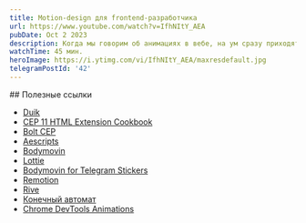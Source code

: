 ```yaml
---
title: Motion-design для frontend-разработчика
url: https://www.youtube.com/watch?v=IfhNItY_AEA
pubDate: Oct 2 2023
description: Когда мы говорим об анимациях в вебе, на ум сразу приходят CSS-анимации — это достаточно простой и эффективный инструмент. Но если мы хотим сделать действительно сложную и красивую анимацию, нам могут понадобиться более мощные инструменты для motion-дизайна вроде After Effects. В докладе рассмотрим, как фронтенд-разработчику разобраться в этих инструментах и как подружить их с веб-технологиями.
watchTime: 45 мин.
heroImage: https://i.ytimg.com/vi/IfhNItY_AEA/maxresdefault.jpg
telegramPostId: '42'
---
```


<div data-pagefind-ignore>
## Полезные ссылки

- [Duik](https://github.com/RxLaboratory/Duik/tree/master#)
- [CEP 11 HTML Extension Cookbook](https://github.com/Adobe-CEP/CEP-Resources/blob/master/CEP_11.x/Documentation/CEP%2011.1%20HTML%20Extension%20Cookbook.md)
- [Bolt CEP](https://github.com/hyperbrew/bolt-cep)
- [Aescripts](https://aescripts.com)
- [Bodymovin](https://aescripts.com/bodymovin/)
- [Lottie](https://lottiefiles.com/plugins/after-effects)
- [Bodymovin for Telegram Stickers](https://github.com/TelegramMessenger/bodymovin-extension)
- [Remotion](https://www.remotion.dev)
- [Rive](https://rive.app)
- [Конечный автомат](https://ru.wikipedia.org/wiki/Конечный_автомат)
- [Chrome DevTools Animations](https://developer.chrome.com/docs/devtools/css/animations?hl=ru)
  </div>
